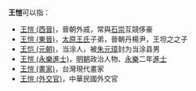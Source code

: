 '''王愷'''可以指：
* [[王愷_(西晉)|王愷 (西晉)]]，晉朝外戚，常與[[石崇|石崇]]互競侈豪
* [[王愷_(東晉)|王愷 (東晉)]]，[[太原王氏|太原王氏]]子弟，晉朝丹楊尹，王坦之之子
* [[王恺_(元朝)|王恺 (元朝)]]，当涂人，被[[朱元璋|朱元璋]]封为当涂县男
* [[王愷_(永樂進士)|王愷 (永樂進士)]]，[[明朝|明朝]]政治人物、[[永樂|永樂]]二年[[進士|進士]]
* [[王愷_(畫家)|王愷 (畫家)]]，台灣現代畫家
* [[王愷_(外交官)|王愷 (外交官)]]，中華民國外交官

{{disambig|cat=二字王姓人名消歧义}}